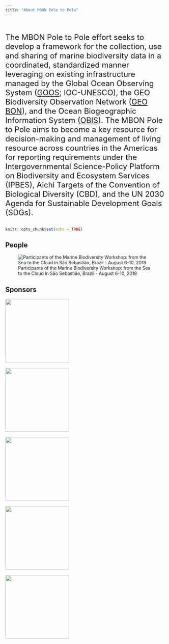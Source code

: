 ```yaml
---
title: "About MBON Pole to Pole"
---
```

<br>
<br>
<font size="5"> 
The MBON Pole to Pole effort seeks to develop a framework for the collection, use and sharing of marine biodiversity data in a coordinated, standardized manner leveraging on existing infrastructure managed by the Global Ocean Observing System ([GOOS](http://www.goosocean.org/); IOC-UNESCO), the GEO Biodiversity Observation Network ([GEO BON](https://geobon.org/)), and the Ocean Biogeographic Information System ([OBIS](http://iobis.org/)). The MBON Pole to Pole aims to become a key resource for decision-making and management of living resource across countries in the Americas for reporting requirements under the Intergovernmental Science-Policy Platform on Biodiversity and Ecosystem Services (IPBES), Aichi Targets of the Convention of Biological Diversity (CBD), and the UN 2030 Agenda for Sustainable Development Goals (SDGs).
</font>
<br>
<br>
```r
knitr::opts_chunk$set(echo = TRUE)
```
## People
![Participants of the Marine Biodiversity Workshop: from the Sea to the Cloud in São Sebastião, Brazil - August 6-10, 2018](images/P2P_group_CebiMar.jpg)


## Sponsors

<img width="200px" src="images/logo_NASA.svg"/>
<br>
<br>
<img width="200px" src="images/logo_NOAA.svg"/>
<br>
<br>
<img width="200px" src="images/logo_AmeriGEOSS.svg"/>
<br>
<br>
<img width="200px" src="images/MBON_logo.jpg"/>
<br>
<br>
<img width="200px" src="images/obis_logo.jpg"/>

